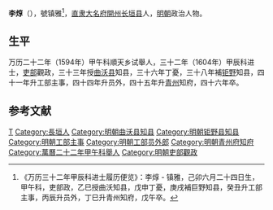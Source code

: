 '''李焞'''（{{bd|？||1618年|catIdx=}}），號镇雅<ref>《万历三十二年甲辰科进士履历便览》：李焞 - 镇雅，己卯六月二十四日生，甲午科，吏部政，乙巳授曲沃知县，戊申丁憂，庚戌補巨野知县，癸丑升工部主事，丙辰升员外，丁巳升青州知府，戊午卒。</ref>，[[直隶|直隶]][[大名府|大名府]][[開州|開州]][[长垣县|长垣县]]人，[[明朝|明朝]]政治人物。

== 生平 ==
万历二十二年（1594年）甲午科順天乡试舉人，三十二年（1604年）甲辰科进士，[[吏部|吏部]]觀政，三十三年授[[曲沃县|曲沃县]]知县，三十六年丁憂，三十八年補[[钜野|钜野]]知县，四十一年升工部主事，四十四年升员外，四十五年升[[青州|青州]]知府，四十六年卒。

==参考文献==
{{reflist}}

{{萬曆三十二年甲辰科殿試金榜}}
{{DEFAULTSORT:}}
[[Category:李姓|T]]
[[Category:長垣人|Category:長垣人]]
[[Category:明朝曲沃县知县|Category:明朝曲沃县知县]]
[[Category:明朝钜野县知县|Category:明朝钜野县知县]]
[[Category:明朝工部主事|Category:明朝工部主事]]
[[Category:明朝工部员外郎|Category:明朝工部员外郎]]
[[Category:明朝青州府知府|Category:明朝青州府知府]]
[[Category:萬曆二十二年甲午科舉人|Category:萬曆二十二年甲午科舉人]]
[[Category:明朝吏部觀政|Category:明朝吏部觀政]]
{{明朝人物小作品}}
